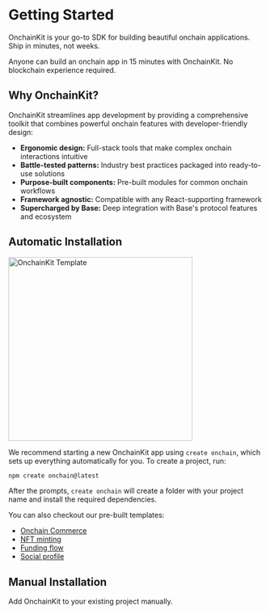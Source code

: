 
# Getting Started

OnchainKit is your go-to SDK for building beautiful onchain applications. Ship in minutes, not weeks. 

Anyone can build an onchain app in 15 minutes with OnchainKit. No blockchain experience required.

## Why OnchainKit?

OnchainKit streamlines app development by providing a comprehensive toolkit that combines powerful onchain features with developer-friendly design:

- **Ergonomic design:** Full-stack tools that make complex onchain interactions intuitive
- **Battle-tested patterns:** Industry best practices packaged into ready-to-use solutions
- **Purpose-built components:** Pre-built modules for common onchain workflows
- **Framework agnostic:** Compatible with any React-supporting framework
- **Supercharged by Base:** Deep integration with Base's protocol features and ecosystem


## Automatic Installation

<img
  alt="OnchainKit Template"
  src="https://onchainkit.xyz/assets/quickstart.png"
  height="364"
/>

We recommend starting a new OnchainKit app using `create onchain`, which sets up everything automatically for you. To create a project, run:

```bash
npm create onchain@latest
```

After the prompts, `create onchain` will create a folder with your project name and install the required dependencies.

You can also checkout our pre-built templates:

- [Onchain Commerce](https://onchain-commerce-template.vercel.app/)
- [NFT minting](https://ock-mint.vercel.app/)
- [Funding flow](https://github.com/fakepixels/fund-component)
- [Social profile](https://github.com/fakepixels/ock-identity)

## Manual Installation

Add OnchainKit to your existing project manually.

<InstallationOptions />

<StartBuilding />


<FeedbackWidget />
